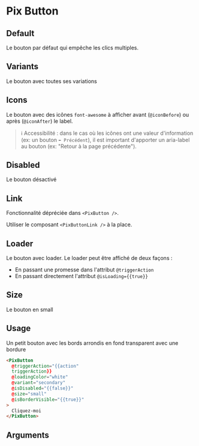 
<Meta of={ComponentStories} />

# Pix Button

## Default

Le bouton par défaut qui empêche les clics multiples.

  <Story of={ComponentStories.Default} />

## Variants

Le bouton avec toutes ses variations

  <Story of={ComponentStories.variants} height={500} />

## Icons

Le bouton avec des icônes `font-awesome` à afficher avant (`@iconBefore`) ou après (`@iconAfter`) le label.

> ℹ️ Accessibilité : dans le cas où les icônes ont une valeur d'information (ex:&nbsp;un bouton `⬅️ Précédent`), il est important d'apporter un aria-label au bouton (ex:&nbsp;"Retour à la page précédente").

  <Story of={ComponentStories.icons} height={75} />

## Disabled

Le bouton désactivé

  <Story of={ComponentStories.disabled} height={75} />


## Link

Fonctionnalité dépréciée dans `<PixButton />`.

Utiliser le composant `<PixButtonLink />` à la place.

## Loader

Le bouton avec loader.
Le loader peut être affiché de deux façons :

- En passant une promesse dans l'attribut `@triggerAction`
- En passant directement l'attribut `@isLoading={{true}}`

 <Story of={ComponentStories.loader} height={150} />


## Size

Le bouton en small

 <Story of={ComponentStories.size} height={75} />


## Usage

Un petit bouton avec les bords arrondis en fond transparent avec une bordure

```html
<PixButton
  @triggerAction="{{action"
  triggerAction}}
  @loadingColor="white"
  @variant="secondary"
  @isDisabled="{{false}}"
  @size="small"
  @isBorderVisible="{{true}}"
>
  Cliquez-moi
</PixButton>
```

## Arguments

<ArgTypes of={ComponentStories} />
